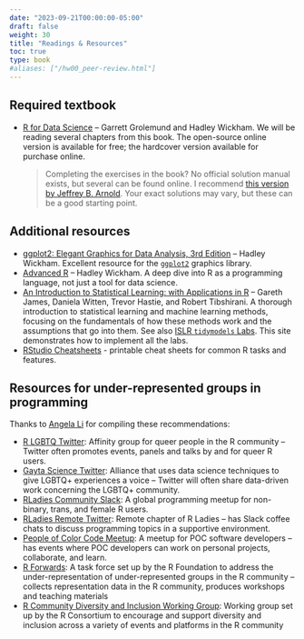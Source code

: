 ```yaml
---
date: "2023-09-21T00:00:00-05:00"
draft: false
weight: 30
title: "Readings & Resources"
toc: true
type: book
#aliases: ["/hw00_peer-review.html"]
---
```


## Required textbook

* [R for Data Science](http://r4ds.had.co.nz/) -- Garrett Grolemund and Hadley Wickham. We will be reading several chapters from this book. The open-source online version is available for free; the hardcover version available for purchase online.

    > Completing the exercises in the book? No official solution manual exists, but several can be found online. I recommend [this version by Jeffrey B. Arnold](https://jrnold.github.io/r4ds-exercise-solutions/). Your exact solutions may vary, but these can be a good starting point.

## Additional resources

* [ggplot2: Elegant Graphics for Data Analysis, 3rd Edition](https://ggplot2-book.org/) -- Hadley Wickham. Excellent resource for the [`ggplot2`](https://cran.r-project.org/web/packages/ggplot2/index.html) graphics library.
* [Advanced R](https://adv-r.hadley.nz/) -- Hadley Wickham. A deep dive into R as a programming language, not just a tool for data science.
* [An Introduction to Statistical Learning: with Applications in R](https://www.statlearning.com/) -- Gareth James, Daniela Witten, Trevor Hastie, and Robert Tibshirani. A thorough introduction to statistical learning and machine learning methods, focusing on the fundamentals of how these methods work and the assumptions that go into them. See also [ISLR `tidymodels` Labs](https://emilhvitfeldt.github.io/ISLR-tidymodels-labs/). This site demonstrates how to implement all the labs.
* [RStudio Cheatsheets](https://www.rstudio.com/resources/cheatsheets/) - printable cheat sheets for common R tasks and features.
    
## Resources for under-represented groups in programming

Thanks to [Angela Li](https://angela-li.github.io/) for compiling these recommendations:

* [R LGBTQ Twitter](https://twitter.com/r_lgbtq): Affinity group for queer people in the R community -- Twitter often promotes events, panels and talks by and for queer R users. 
* [Gayta Science Twitter](https://twitter.com/gaytascience): Alliance that uses data science techniques to give LGBTQ+ experiences a voice -- Twitter will often share data-driven work concerning the LGBTQ+ community. 
* [RLadies Community Slack](http://bit.ly/rladies-slack): A global programming meetup for non-binary, trans, and female R users. 
* [RLadies Remote Twitter](https://twitter.com/RLadiesRemote): Remote chapter of R Ladies -- has Slack coffee chats to discuss programming topics in a supportive environment. 
* [People of Color Code Meetup](https://www.meetup.com/People-of-Color-Code/): A meetup for POC software developers -- has events where POC developers can work on personal projects, collaborate, and learn. 
* [R Forwards](https://forwards.github.io/): A task force set up by the R Foundation to address the under-representation of under-represented groups in the R community -- collects representation data in the R community, produces workshops and teaching materials
* [R Community Diversity and Inclusion Working Group](https://github.com/RConsortium/RCDI-WG): Working group set up by the R Consortium to encourage and support diversity and inclusion across a variety of events and platforms in the R community 
